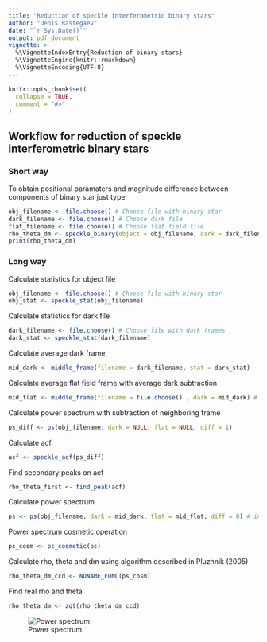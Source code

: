 ```yaml
---
title: "Reduction of speckle interferometric binary stars"
author: "Denis Rastegaev"
date: "`r Sys.Date()`"
output: pdf_document
vignette: >
  %\VignetteIndexEntry{Reduction of binary stars}
  %\VignetteEngine{knitr::rmarkdown}
  %\VignetteEncoding{UTF-8}
---
```


```r
knitr::opts_chunk$set(
  collapse = TRUE,
  comment = "#>"
)
```

## Workflow for reduction of speckle interferometric binary stars

### Short way
To obtain positional paramaters and magnitude difference between components of binary star just type

```r
obj_filename <- file.choose() # Choose file with binary star
dark_filename <- file.choose() # Choose dark file
flat_filename <- file.choose() # Choose flat field file
rho_theta_dm <- speckle_binary(object = obj_filename, dark = dark_filename, flat = flat_filename)
print(rho_theta_dm)
```

### Long way
Calculate statistics for object file
```r
obj_filename <- file.choose() # Choose file with binary star
obj_stat <- speckle_stat(obj_filename)
```

Calculate statistics for dark file
```r
dark_filename <- file.choose() # Choose file with dark frames
dark_stat <- speckle_stat(dark_filename)
```

Calculate average dark frame
```r
mid_dark <- middle_frame(filename = dark_filename, stat = dark_stat)
```

Calculate average flat field frame with average dark subtraction
```r
mid_flat <- middle_frame(filename = file.choose() , dark = mid_dark) # Choose file with flat fields
```

Calculate power spectrum with subtraction of neighboring frame
```r
ps_diff <- ps(obj_filename, dark = NULL, flat = NULL, diff = 1)
```

Calculate acf
```r
acf <- speckle_acf(ps_diff)
```

Find secondary peaks on acf
```r
rho_theta_first <- find_peak(acf)
```

Calculate power spectrum
```r
ps <- ps(obj_filename, dark = mid_dark, flat = mid_flat, diff = 0) # include stats
```

Power spectrum cosmetic operation
```r
ps_cosm <- ps_cosmetic(ps)
```

Calculate rho, theta and dm using algorithm described in Pluzhnik (2005)
```r
rho_theta_dm_ccd <- NONAME_FUNC(ps_cosm)
```

Find real rho and theta
```r
rho_theta_dm <- zqt(rho_theta_dm_ccd)
```

![Power spectrum](Power_spectrum.png)

